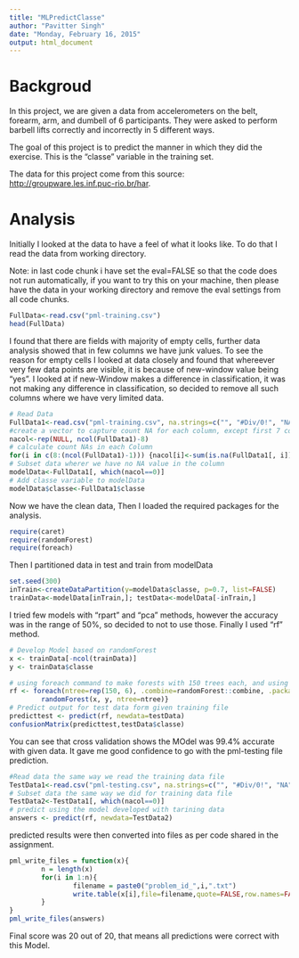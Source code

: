```yaml
---
title: "MLPredictClasse"
author: "Pavitter Singh"
date: "Monday, February 16, 2015"
output: html_document
---
```

# Backgroud
In this project, we are given a data from accelerometers on the belt, forearm, arm, and dumbell of 6 participants. They were asked to perform barbell lifts correctly and incorrectly in 5 different ways.

The goal of this project is to predict the manner in which they did the exercise. This is the "classe" variable in the training set.

The data for this project come from this source: <http://groupware.les.inf.puc-rio.br/har>. 

# Analysis
Initially I looked at the data to have a feel of what it looks like. To do that I read the data from working directory.

Note: in last code chunk i have set the eval=FALSE so that the code does not run automatically, if you want to try this on your machine, then please have the data in your working directory and remove the eval settings from all code chunks.

```r
FullData<-read.csv("pml-training.csv")
head(FullData)
```

I found that there are fields with majority of empty cells, further data analysis showed that in few columns we have junk values. To see the reason for empty cells I looked at data closely and found that whereever very few data points are visible, it is because of new-window value being "yes". I looked at if new-Window makes a difference in classification, it was not making any difference in classification, so decided to remove all such columns where we have very limited data.

```r
# Read Data
FullData1<-read.csv("pml-training.csv", na.strings=c("", "#Div/0!", "NA"))
#create a vector to capture count NA for each column, except first 7 columns and last column as these are simple identifiers or output column
nacol<-rep(NULL, ncol(FullData1)-8)
# calculate count NAs in each Column
for(i in c(8:(ncol(FullData1)-1))) {nacol[i]<-sum(is.na(FullData1[, i]))}
# Subset data wherer we have no NA value in the column
modelData<-FullData1[, which(nacol==0)]
# Add classe variable to modelData
modelData$classe<-FullData1$classe
```
Now we have the clean data, Then I loaded the required packages for the analysis.
```r
require(caret)
require(randomForest)
require(foreach)
```

Then I partitioned data in test and train from modelData

```r
set.seed(300)
inTrain<-createDataPartition(y=modelData$classe, p=0.7, list=FALSE)
trainData<-modelData[inTrain,]; testData<-modelData[-inTrain,]
```

I tried few models with "rpart" and "pca" methods, however the accuracy was in the range of 50%, so decided to not to use those. Finally I used "rf" method.

```r
# Develop Model based on randomForest
x <- trainData[-ncol(trainData)]
y <- trainData$classe

# using foreach command to make forests with 150 trees each, and using combine function from randomForest package
rf <- foreach(ntree=rep(150, 6), .combine=randomForest::combine, .packages='randomForest') %do% {
        randomForest(x, y, ntree=ntree)}
# Predict output for test data form given training file
predicttest <- predict(rf, newdata=testData)
confusionMatrix(predicttest,testData$classe)
```

You can see that cross validation shows the MOdel was 99.4% accurate with given data. It gave me good confidence to go with the pml-testing file prediction.

```r
#Read data the same way we read the training data file
TestData1<-read.csv("pml-testing.csv", na.strings=c("", "#Div/0!", "NA"))
# Subset data the same way we did for training data file
TestData2<-TestData1[, which(nacol==0)]
# predict using the model developed with tarining data
answers <- predict(rf, newdata=TestData2)
```

predicted results were then converted into files as per code shared in the assignment.

```r
pml_write_files = function(x){
        n = length(x)
        for(i in 1:n){
                filename = paste0("problem_id_",i,".txt")
                write.table(x[i],file=filename,quote=FALSE,row.names=FALSE,col.names=FALSE)
        }
}
pml_write_files(answers)
```

Final score was 20 out of 20, that means all predictions were correct with this Model.
